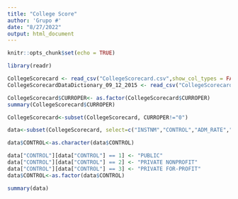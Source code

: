 ```yaml
---
title: "College Score"
author: 'Grupo #'
date: "8/27/2022"
output: html_document
---
```


```r
knitr::opts_chunk$set(echo = TRUE)
```

```r
library(readr)
```

```r
CollegeScorecard <- read_csv("CollegeScorecard.csv",show_col_types = FALSE)
CollegeScorecardDataDictionary_09_12_2015 <- read_csv("CollegeScorecardDataDictionary-09-12-2015.csv",show_col_types = FALSE)
```


```r
CollegeScorecard$CURROPER<- as.factor(CollegeScorecard$CURROPER)
summary(CollegeScorecard$CURROPER)
```

```r
CollegeScorecard<-subset(CollegeScorecard, CURROPER!="0")
```

```r
data<-subset(CollegeScorecard, select=c("INSTNM","CONTROL","ADM_RATE","ADM_RATE_ALL","COSTT4_A","COSTT4_P","PCTPELL","PCTFLOAN"))
```

```r
data$CONTROL<-as.character(data$CONTROL)
```
```r
data["CONTROL"][data["CONTROL"] == 1] <- "PUBLIC"
data["CONTROL"][data["CONTROL"] == 2] <- "PRIVATE NONPROFIT"
data["CONTROL"][data["CONTROL"] == 3] <- "PRIVATE FOR-PROFIT"
data$CONTROL<-as.factor(data$CONTROL)
```

```r
summary(data)
```



